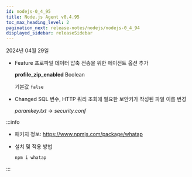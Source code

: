 ```yaml
---
id: nodejs-0_4_95
title: Node.js Agent v0.4.95
toc_max_heading_level: 2
pagination_next: release-notes/nodejs/nodejs-0_4_94
displayed_sidebar: releaseSidebar
---
```


2024년 04월 29일

- <Status>Feature</Status> 프로파일 데이터 압축 전송을 위한 에이전트 옵션 추가

  **profile_zip_enabled** <span class='type'>Boolean</span> 

  기본값 `false`

- <Status>Changed</Status> SQL 변수, HTTP 쿼리 조회에 필요한 보안키가 작성된 파일 이름 변경

  *paramkey.txt* → *security.conf*

:::info

* 패키지 정보: https://www.npmjs.com/package/whatap

* 설치 및 적용 방법

  ```bash
  npm i whatap
  ```

:::